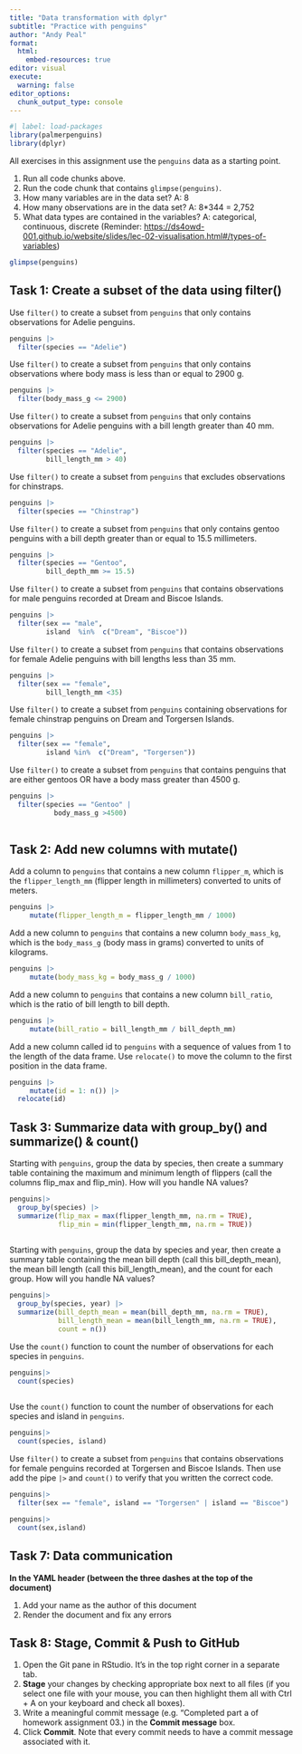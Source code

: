 ```yaml
---
title: "Data transformation with dplyr"
subtitle: "Practice with penguins"
author: "Andy Peal"
format:
  html:
    embed-resources: true
editor: visual
execute:
  warning: false
editor_options: 
  chunk_output_type: console
---
```


```r
#| label: load-packages
library(palmerpenguins)
library(dplyr)
```

All exercises in this assignment use the `penguins` data as a starting point.

1.  Run all code chunks above.
2.  Run the code chunk that contains `glimpse(penguins)`.
3.  How many variables are in the data set? A: 8
4.  How many observations are in the data set? A: 8\*344 = 2,752
5.  What data types are contained in the variables? A: categorical, continuous, discrete (Reminder: <https://ds4owd-001.github.io/website/slides/lec-02-visualisation.html#/types-of-variables>)

```r
glimpse(penguins)

```

## Task 1: Create a subset of the data using filter()

Use `filter()` to create a subset from `penguins` that only contains observations for Adelie penguins.

```r
penguins |> 
  filter(species == "Adelie")

```

Use `filter()` to create a subset from `penguins` that only contains observations where body mass is less than or equal to 2900 g.

```r
penguins |> 
  filter(body_mass_g <= 2900)
```

Use `filter()` to create a subset from `penguins` that only contains observations for Adelie penguins with a bill length greater than 40 mm.

```r
penguins |> 
  filter(species == "Adelie",
         bill_length_mm > 40)
```

Use `filter()` to create a subset from `penguins` that excludes observations for chinstraps.

```r
penguins |> 
  filter(species == "Chinstrap")
```

Use `filter()` to create a subset from `penguins` that only contains gentoo penguins with a bill depth greater than or equal to 15.5 millimeters.

```r
penguins |> 
  filter(species == "Gentoo",
         bill_depth_mm >= 15.5)
```

Use `filter()` to create a subset from `penguins` that contains observations for male penguins recorded at Dream and Biscoe Islands.

```r
penguins |> 
  filter(sex == "male",
         island  %in%  c("Dream", "Biscoe"))
```

Use `filter()` to create a subset from `penguins` that contains observations for female Adelie penguins with bill lengths less than 35 mm.

```r
penguins |> 
  filter(sex == "female",
         bill_length_mm <35)
```

Use `filter()` to create a subset from `penguins` containing observations for female chinstrap penguins on Dream and Torgersen Islands.

```r
penguins |> 
  filter(sex == "female",
         island %in%  c("Dream", "Torgersen"))
```

Use `filter()` to create a subset from `penguins` that contains penguins that are either gentoos OR have a body mass greater than 4500 g.

```r
penguins |> 
  filter(species == "Gentoo" |
           body_mass_g >4500)
           
```

## Task 2: Add new columns with mutate()

Add a column to `penguins` that contains a new column `flipper_m`, which is the `flipper_length_mm` (flipper length in millimeters) converted to units of meters.

```r
penguins |>
     mutate(flipper_length_m = flipper_length_mm / 1000)
```

Add a new column to `penguins` that contains a new column `body_mass_kg`, which is the `body_mass_g` (body mass in grams) converted to units of kilograms.

```r
penguins |>
     mutate(body_mass_kg = body_mass_g / 1000)
```

Add a new column to `penguins` that contains a new column `bill_ratio`, which is the ratio of bill length to bill depth.

```r
penguins |>
     mutate(bill_ratio = bill_length_mm / bill_depth_mm)
```

Add a new column called id to `penguins` with a sequence of values from 1 to the length of the data frame. Use `relocate()` to move the column to the first position in the data frame.

```r
penguins |>
     mutate(id = 1: n()) |>
  relocate(id)
```

## Task 3: Summarize data with group_by() and summarize() & count()

Starting with `penguins`, group the data by species, then create a summary table containing the maximum and minimum length of flippers (call the columns flip_max and flip_min). How will you handle NA values?

```r
penguins|>
  group_by(species) |>
  summarize(flip_max = max(flipper_length_mm, na.rm = TRUE), 
            flip_min = min(flipper_length_mm, na.rm = TRUE))
        
```

Starting with `penguins`, group the data by species and year, then create a summary table containing the mean bill depth (call this bill_depth_mean), the mean bill length (call this bill_length_mean), and the count for each group. How will you handle NA values?

```r
penguins|>
  group_by(species, year) |>
  summarize(bill_depth_mean = mean(bill_depth_mm, na.rm = TRUE), 
            bill_length_mean = mean(bill_length_mm, na.rm = TRUE),
            count = n())
```

Use the `count()` function to count the number of observations for each species in `penguins`.

```r
penguins|>
  count(species)
  
```

Use the `count()` function to count the number of observations for each species and island in `penguins`.

```r
penguins|>
  count(species, island)
```

Use `filter()` to create a subset from `penguins` that contains observations for female penguins recorded at Torgersen and Biscoe Islands. Then use add the pipe `|>` and `count()` to verify that you written the correct code.

```r
penguins|>
  filter(sex == "female", island == "Torgersen" | island == "Biscoe")

penguins|>
  count(sex,island)


```

## Task 7: Data communication

**In the YAML header (between the three dashes at the top of the document)**

1.  Add your name as the author of this document
2.  Render the document and fix any errors

## Task 8: Stage, Commit & Push to GitHub

1.  Open the Git pane in RStudio. It's in the top right corner in a separate tab.
2.  **Stage** your changes by checking appropriate box next to all files (if you select one file with your mouse, you can then highlight them all with Ctrl + A on your keyboard and check all boxes).
3.  Write a meaningful commit message (e.g. "Completed part a of homework assignment 03.) in the **Commit message** box.
4.  Click **Commit**. Note that every commit needs to have a commit message associated with it.
